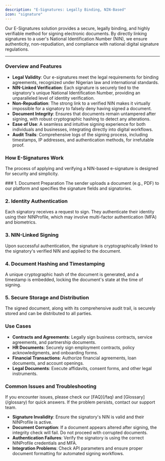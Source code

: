 ```yaml
---
description: "E-Signatures: Legally Binding, NIN-Based"
icon: "signature"
---
```



Our E-Signatures solution provides a secure, legally binding, and highly verifiable method for signing electronic documents. By directly linking signatures to a user's National Identification Number (NIN), we ensure authenticity, non-repudiation, and compliance with national digital signature regulations.

---

### Overview and Features

* **Legal Validity**: Our e-signatures meet the legal requirements for binding agreements, recognized under Nigerian law and international standards.
* **NIN-Linked Verification**: Each signature is securely tied to the signatory's unique National Identification Number, providing an unparalleled level of identity verification.
* **Non-Repudiation**: The strong link to a verified NIN makes it virtually impossible for a signatory to falsely deny having signed a document.
* **Document Integrity**: Ensures that documents remain untampered after signing, with robust cryptographic hashing to detect any alterations.
* **Ease of Use**: A seamless and intuitive signing experience for both individuals and businesses, integrating directly into digital workflows.
* **Audit Trails**: Comprehensive logs of the signing process, including timestamps, IP addresses, and authentication methods, for irrefutable proof.

### How E-Signatures Work

The process of applying and verifying a NIN-based e-signature is designed for security and simplicity.

<Accordion title="E-Signature Process">
  ### 1. Document Preparation
  The sender uploads a document (e.g., PDF) to our platform and specifies the signature fields and signatories.

  ### 2. Identity Authentication
  Each signatory receives a request to sign. They authenticate their identity using their NINProfile, which may involve multi-factor authentication (MFA) and biometrics.

  ### 3. NIN-Linked Signing
  Upon successful authentication, the signature is cryptographically linked to the signatory's verified NIN and applied to the document.

  ### 4. Document Hashing and Timestamping
  A unique cryptographic hash of the document is generated, and a timestamp is embedded, locking the document's state at the time of signing.

  ### 5. Secure Storage and Distribution
  The signed document, along with its comprehensive audit trail, is securely stored and can be distributed to all parties.
</Accordion>

### Use Cases

* **Contracts and Agreements**: Legally sign business contracts, service agreements, and partnership documents.
* **HR Documents**: Securely sign employment contracts, policy acknowledgments, and onboarding forms.
* **Financial Transactions**: Authorize financial agreements, loan documents, and account openings.
* **Legal Documents**: Execute affidavits, consent forms, and other legal instruments.

### Common Issues and Troubleshooting

<Warning>
  If you encounter issues, please check our [FAQ](/faq) and [Glossary](/glossary) for quick answers. If the problem persists, contact our support team.
</Warning>

* **Signature Invalidity**: Ensure the signatory's NIN is valid and their NINProfile is active.
* **Document Corruption**: If a document appears altered after signing, the integrity check will fail. Do not proceed with corrupted documents.
* **Authentication Failures**: Verify the signatory is using the correct NINProfile credentials and MFA.
* **Integration Problems**: Check API parameters and ensure proper document formatting for automated signing workflows.